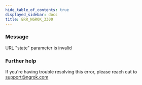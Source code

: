 ```yaml
---
hide_table_of_contents: true
displayed_sidebar: docs
title: ERR_NGROK_3300
---
```




### Message

URL "state" parameter is invalid

<ErrorDetails error="err_ngrok_3300" />

### Further help

If you're having trouble resolving this error, please reach out to [support@ngrok.com](mailto:support@ngrok.com?subject=Help%20with%20ERR_NGROK_3300)
